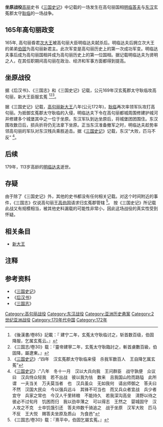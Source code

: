 {{Infobox Military Conflict
|conflict=坐原战役
|partof=
|date=172年
|place=坐原
|result=高句丽胜
|combatant1=[[高句丽|高句丽]]
|combatant2=[[东汉|东汉]][[玄菟郡|玄菟郡]]
|commander1=[[明临达夫|明临达夫]]
|commander2=[[耿临|耿临]]
|strength1=几千
|strength2=不详
|casualties1=不详
|casualties2=不详
}}

'''坐原战役'''[[高丽|高丽]]史书《[[三国史记|三国史记]]》中记载的一场发生在高句丽国相[[明临答夫|明临答夫]]与[[东汉|东汉]]玄菟郡太守[[耿临|耿临]]的一场战争。

== 165年高句丽政变 ==
165年, 高句丽昏君[[次大王|次大王]]被高句丽大臣明临达夫弑杀后。明临达夫后拥立次大王的弟弟[[伯固|伯固]]为高句丽新君主。此次军变是高句丽历史上的第一次成功军变。明临达夫事后成为高句丽国相并成为高句丽历史上的第一位国相。据记载明临达夫为贤明之人，在其任职期间高句丽在政治、经济和军事方面都得到提高。

== 坐原战役 ==
据《后汉书》、《三国志》和《三国史记》记载，公元169年汉玄菟郡太守耿临攻高句丽，新大王臣服玄菟 <ref>《後漢書/卷85》記載：『 建宁二年，玄菟太守耿临讨之，斩首数百级，伯固降服，乞属玄菟云。』</ref><ref>《三国志/卷30》载：『靈帝建寧二年，玄菟太守耿臨討之，斬首虜數百級，伯固降，屬遼東。』</ref><ref>《[[三国史记|三国史记]]》:“四年　汉玄菟郡太守耿临来侵　杀我军数百人　王自降乞属玄菟”</ref>。

据《三国史记》记载，[[高句丽|高句丽]][[新大王|新大王]]八年(公元172年)，[[耿临|耿临]]再次率领军队攻打高句丽。为抵御玄菟郡太守耿临的入侵，明临达夫下令在高句丽都城周围修建护城河并修建多个城堡其中之一位于坐原。东汉军队到达坐原后，将城堡团团围住。东汉围攻数日后，损兵折将仍无法拿下坐原。正当东汉准备撤军之时，明临达夫趁势率领高句丽的军队对东汉残兵乘胜追击。据《[[三国史记|三国史记]]》记载，东汉“大败，匹马不反” <ref>《[[三国史记|三国史记]]》:"八年　冬十一月　汉以大兵向我　王问群臣　战守孰便　众议曰　汉兵恃众轻我　若不出战　彼以我为怯　数来　且我国山险而路隘　此所谓　一夫当关　万夫莫当者　也　汉兵虽众　无如我何　请出师御之　答夫曰　不然　汉国大民众　今以强兵远斗　其锋不可当也　而又兵众者宜战　兵少者宜守　兵家之常也　今汉人千里转粮　不能持久　若我深沟高垒　淸野以待之　彼必不过旬月　饥困而归　我以劲卒薄之　可以得志　王然之　婴城固守　汉人攻之不克　士卒饥饿引还　答夫帅数千骑追之　战于坐原　汉军大败　匹马不反　王大悦　赐答夫坐原及质山　为食邑"</ref>。

==后续==   
179年，113岁高龄的[[明临达夫|明临达夫]]逝世。

==存疑== 
由于除了《三国史记》外，其他的史书都没有任何相关记载。对这个时间附近的事件，《三国志》仅说高句丽王[[高伯固|高伯固]]请求归玄菟郡管辖 <ref>《三国志/卷30》载：『熹平中，伯固乞屬玄菟。』</ref>。 按《三国史记》所记载此战又有规模相当，被其他史料漏载的可能性非常小，因此这场战役的真实性受到怀疑。

==相关条目==
*[[新大王|新大王]]

== 注释 ==

{{Reflist|2}}

== 参考资料 ==
* 《[[三国史记|三国史记]]》
* 《[[后汉书|后汉书]]》
* 《[[三国志|三国志]]》

[[Category:高句丽战役|Category:高句丽战役]]
[[Category:东汉战役|Category:东汉战役]]
[[Category:亚洲历史悬案|Category:亚洲历史悬案]]
[[Category:2世纪亚洲战役|Category:2世纪亚洲战役]]
[[Category:170年代中国|Category:170年代中国]]
[[Category:172年|Category:172年]]